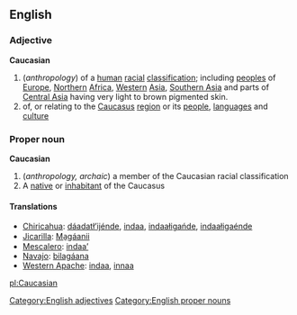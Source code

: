 ==English==
===Adjective===
{{wikipediaAlt|Caucasian race}}
[[Category:English adjectives]]
'''Caucasian'''
#(''anthropology'') of a [[human]] [[racial]] [[classification]]; including [[people]]s of [[Europe]], [[Northern]] [[Africa]], [[Western]] [[Asia]], [[Southern Asia]] and parts of [[Central Asia]] having very light to brown pigmented skin.
#of, or relating to the [[Caucasus]] [[region]] or its [[people]], [[language]]s and [[culture]]
===Proper noun===
[[Category:English proper nouns]]
'''Caucasian'''
#(''anthropology, archaic'') a member of the Caucasian racial classification
#A [[native]] or [[inhabitant]] of the Caucasus

====Translations====
* [[w:Chiricahua language|Chiricahua]]: [[dáadatł’ijénde]], [[indaa]], [[indaałigańde]], [[indaałigaénde]]
* [[w:Jicarilla Apache|Jicarilla]]: [[Ma̠gáanii]]
* [[w:Mescalero|Mescalero]]: [[indaa’]]
* [[w:Navajo language|Navajo]]: [[bilagáana]]
* [[w:Western Apache|Western Apache]]: [[indaa]], [[innaa]]

[[pl:Caucasian]]
